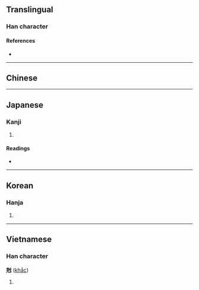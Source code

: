{{also|剋}}
{{character info}}
==Translingual==

===Han character===
{{Han char|rn=41|rad=寸|as=07|sn=10|four=|canj=JUDI|ids=⿺克寸}}

====References====
* {{Han ref|kx=0294.140|dkj=07435|dj=0583.010|hdz=10506.060|uh=5C05|ud=23557}}

----

==Chinese==
{{zh-see|剋|v}}

----

==Japanese==

===Kanji===
{{ja-kanji|grade=|rs=寸07}}

# {{rfdef|ja|sort=寸07}}

====Readings====
* {{ja-readings|on=[[こく]] (koku)|kun=[[かつ]] (katsu)|nanori=かつ, とき}}

----

==Korean==

===Hanja===
{{ko-hanja|hangeul=극|rv=geuk|mr=kŭk}}

# {{rfdef|ko|sort=寸07}}

----

==Vietnamese==

===Han character===
'''尅''' ([[khắc]])

# {{rfdef|vi}}

{{cln|vi|Han tu}}